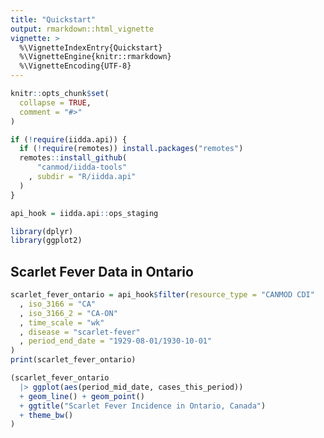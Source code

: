```yaml
---
title: "Quickstart"
output: rmarkdown::html_vignette
vignette: >
  %\VignetteIndexEntry{Quickstart}
  %\VignetteEngine{knitr::rmarkdown}
  %\VignetteEncoding{UTF-8}
---
```


```r
knitr::opts_chunk$set(
  collapse = TRUE,
  comment = "#>"
)
```

```r
if (!require(iidda.api)) {
  if (!require(remotes)) install.packages("remotes")
  remotes::install_github(
      "canmod/iidda-tools"
    , subdir = "R/iidda.api"
  )
}
```

```r
api_hook = iidda.api::ops_staging
```

```r
library(dplyr)
library(ggplot2)
```

## Scarlet Fever Data in Ontario

```r
scarlet_fever_ontario = api_hook$filter(resource_type = "CANMOD CDI"
  , iso_3166 = "CA"
  , iso_3166_2 = "CA-ON"
  , time_scale = "wk"
  , disease = "scarlet-fever"
  , period_end_date = "1929-08-01/1930-10-01"
)
print(scarlet_fever_ontario)
```

```r
(scarlet_fever_ontario
  |> ggplot(aes(period_mid_date, cases_this_period))
  + geom_line() + geom_point()
  + ggtitle("Scarlet Fever Incidence in Ontario, Canada")
  + theme_bw()
)
```
